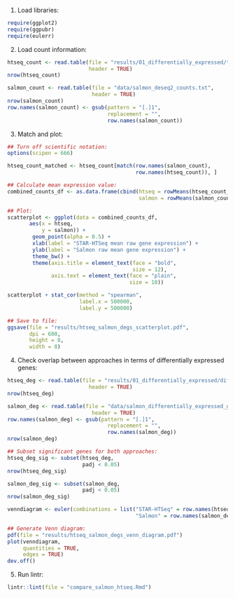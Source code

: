 


1. Load libraries:

```r
require(ggplot2)
require(ggpubr)
require(eulerr)
```

2. Load count information:

```r
htseq_count <- read.table(file = "results/01_differentially_expressed/txi_count_estimates.txt",
                          header = TRUE)
nrow(htseq_count)

salmon_count <- read.table(file = "data/salmon_deseq2_counts.txt",
                           header = TRUE)
nrow(salmon_count)
row.names(salmon_count) <- gsub(pattern = "[.]1",
                                replacement = "",
                                row.names(salmon_count))
```

3. Match and plot:

```r
## Turn off scientific notation:
options(scipen = 666)

htseq_count_matched <- htseq_count[match(row.names(salmon_count),
                                         row.names(htseq_count)), ]

## Calculate mean expression value:
combined_counts_df <- as.data.frame(cbind(htseq = rowMeans(htseq_count_matched),
                                          salmon = rowMeans(salmon_count)))

## Plot:
scatterplot <- ggplot(data = combined_counts_df,
       aes(x = htseq,
           y = salmon)) +
        geom_point(alpha = 0.5) +
        xlab(label = "STAR-HTSeq mean raw gene expression") +
        ylab(label = "Salmon raw mean gene expression") +
        theme_bw() +
        theme(axis.title = element_text(face = "bold",
                                        size = 12),
              axis.text = element_text(face = "plain",
                                       size = 10))

scatterplot + stat_cor(method = "spearman",
                       label.x = 500000,
                       label.y = 500000)

## Save to file:
ggsave(file = "results/htseq_salmon_degs_scatterplot.pdf",
       dpi = 600,
       height = 8,
       width = 8)
```

4. Check overlap between approaches in terms of differentially expressed genes:

```r
htseq_deg <- read.table(file = "results/01_differentially_expressed/differentially_expressed_genes_raw.txt",
                          header = TRUE)
nrow(htseq_deg)

salmon_deg <- read.table(file = "data/salmon_differentially_expressed_genes.txt",
                           header = TRUE)
row.names(salmon_deg) <- gsub(pattern = "[.]1",
                                replacement = "",
                                row.names(salmon_deg))
nrow(salmon_deg)

## Subset significant genes for both approaches:
htseq_deg_sig <- subset(htseq_deg,
                        padj < 0.05)
nrow(htseq_deg_sig)

salmon_deg_sig <- subset(salmon_deg,
                        padj < 0.05)
nrow(salmon_deg_sig)

venndiagram <- euler(combinations = list("STAR-HTSeq" = row.names(htseq_deg_sig),
                                         "Salmon" = row.names(salmon_deg_sig)))

## Generate Venn diagram:
pdf(file = "results/htseq_salmon_degs_venn_diagram.pdf")
plot(venndiagram,
     quantities = TRUE,
     edges = TRUE)
dev.off()
```
5. Run lintr:

```r
lintr::lint(file = "compare_salmon_htseq.Rmd")
```
